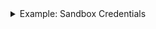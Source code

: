 [login]: https://dashboard.sandbox.paxos.com
[credentials]: https://dashboard.sandbox.paxos.com/admin/api

<details>
<summary id="generate-keys">Example: Sandbox Credentials</summary>

[Log in][login] to your sandbox account and go to [**Settings** > **API Management**][credentials].
Either select an existing **Client ID** or create a new one.

<Tip>

 Best Practice

Always store the **Client ID** and **Client Secret** in a safe place.
The secret must be reset if forgotten.

</Tip>

To complete the steps in this guide, ensure the following scopes are enabled for the client (scopes may be updated at any time):

```
funding:read_profile \
funding:write_profile \
transfer:read_transfer \
transfer:write_crypto_withdrawal \
transfer:write_deposit_address
```

Include the client (`client_id`) and secret (`client_secret`) in the authentication request to https://oauth.sandbox.paxos.com/oauth2/token:
```shell
curl --location "https://oauth.sandbox.paxos.com/oauth2/token" \
--form grant_type=client_credentials \
--form client_id={client_id} \
--form client_secret={client_secret} \
{/* highlight-next-line */}
--form scope="funding:read_profile funding:write_profile transfer:read_transfer transfer:write_crypto_withdrawal transfer:write_deposit_address"
```

Confirm the response includes the requisite scopes and save the `{access_token}` to use in the request authorization header (`-H "Authorization: Bearer {access_token}"`).

```json
{
 "access_token": "{access_token}",
 {/* highlight-next-line */}
 "expires_in": 3599, // Seconds (59 Minutes and 59 Seconds)
 {/* highlight-next-line */}
 "scope": "funding:read_profile funding:write_profile transfer:read_transfer transfer:write_crypto_withdrawal transfer:write_deposit_address",
 "token_type": "bearer"
}
```

</details>